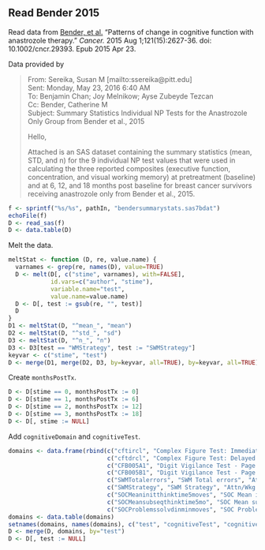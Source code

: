## Read Bender 2015

Read data from 
[Bender, et al.](http://www.ncbi.nlm.nih.gov/pubmed/25906766)
"Patterns of change in cognitive function with anastrozole therapy."
*Cancer.* 2015 Aug 1;121(15):2627-36. doi: 10.1002/cncr.29393. Epub 2015 Apr 23.

Data provided by

> From: Sereika, Susan M [mailto:ssereika@pitt.edu]   
> Sent: Monday, May 23, 2016 6:40 AM  
> To: Benjamin Chan; Joy Melnikow; Ayse Zubeyde Tezcan  
> Cc: Bender, Catherine M  
> Subject: Summary Statistics Individual NP Tests for the Anastrozole Only Group from Bender et al., 2015  
> 
> Hello,
> 
> Attached is an SAS dataset containing the summary statistics (mean, STD, and
> n) for the 9 individual NP test values that were used in calculating the three
> reported composites (executive function, concentration, and visual working
> memory) at pretreatment (baseline) and at 6, 12, and 18 months post baseline
> for breast cancer survivors receiving anastrozole only from Bender et al.,
> 2015.


```r
f <- sprintf("%s/%s", pathIn, "bendersummarystats.sas7bdat")
echoFile(f)
D <- read_sas(f)
D <- data.table(D)
```

Melt the data.

```r
meltStat <- function (D, re, value.name) {
  varnames <- grep(re, names(D), value=TRUE)
  D <- melt(D[, c("stime", varnames), with=FALSE],
            id.vars=c("author", "stime"),
            variable.name="test",
            value.name=value.name)
  D <- D[, test := gsub(re, "", test)]
  D
}
D1 <- meltStat(D, "^mean_", "mean")
D2 <- meltStat(D, "^std_", "sd")
D3 <- meltStat(D, "^n_", "n")
D3 <- D3[test == "WMStrategy", test := "SWMStrategy"]
keyvar <- c("stime", "test")
D <- merge(D1, merge(D2, D3, by=keyvar, all=TRUE), by=keyvar, all=TRUE)
```

Create `monthsPostTx`.

```r
D <- D[stime == 0, monthsPostTx := 0]
D <- D[stime == 1, monthsPostTx := 6]
D <- D[stime == 2, monthsPostTx := 12]
D <- D[stime == 3, monthsPostTx := 18]
D <- D[, stime := NULL]
```

Add `cognitiveDomain` and `cognitiveTest`.

```r
domains <- data.frame(rbind(c("cftircl", "Complex Figure Test: Immediate Recall", "Vis Mem"),
                            c("cftdrcl", "Complex Figure Test: Delayed Recall", "Vis Mem"),
                            c("CFB005A1", "Digit Vigilance Test - Page 1 - Time (seconds)", "Attn/Wkg Mem/Concen"),
                            c("CFB005B1", "Digit Vigilance Test - Page 1 - Errors", "Attn/Wkg Mem/Concen"),
                            c("SWMTotalerrors", "SWM Total errors", "Attn/Wkg Mem/Concen"),
                            c("SWMStrategy", "SWM Strategy", "Attn/Wkg Mem/Concen"),
                            c("SOCMeaninitthinktime5moves", "SOC Mean initial thinking time (5 moves)", "Exec Fxn"),
                            c("SOCMeansubseqthinktime5mo", "SOC Mean subsequent thinking time (5 moves)", "Exec Fxn"),
                            c("SOCProblemssolvdinminmoves", "SOC Problems solved in minimum moves", "Exec Fxn")))
domains <- data.table(domains)
setnames(domains, names(domains), c("test", "cognitiveTest", "cognitiveDomain"))
D <- merge(D, domains, by="test")
D <- D[, test := NULL]
```